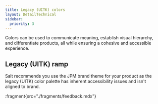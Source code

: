 ```yaml
---
title: Legacy (UITK) colors
layout: DetailTechnical
sidebar:
  priority: 3
---
```


Colors can be used to communicate meaning, establish visual hierarchy, and differentiate products, all while ensuring a cohesive and accessible experience.

## Legacy (UITK) ramp

Salt recommends you use the JPM brand theme for your product as the legacy (UITK) color palette has inherent accessibility issues and isn't aligned to brand.

<FoundationColorView group="foundation" />

:fragment{src="./fragments/feedback.mdx"}
